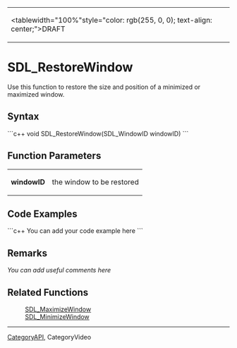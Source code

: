 <!-- pragma section-numbers off -->
<!-- pragma disable-camelcase -->
{|
|<tablewidth="100%"style="color: rgb(255, 0, 0); text-align: center;">DRAFT 
|}


= SDL_RestoreWindow =
Use this function to restore the size and position of a minimized or maximized window.


== Syntax ==
```c++
void SDL_RestoreWindow(SDL_WindowID windowID)
```
== Function Parameters ==
{|
|'''windowID''' 
|the window to be restored 
|}


== Code Examples ==
```c++
You can add your code example here
```
== Remarks ==
''You can add useful comments here''

== Related Functions ==
: [[SDL_MaximizeWindow]]
: [[SDL_MinimizeWindow]]

----
[[CategoryAPI]], CategoryVideo
